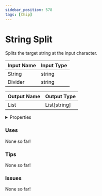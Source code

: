 ```yaml
---
sidebar_position: 578
tags: [Chip]
---
```


# String Split

Splits the target string at the input character.




<EsbSvg />

| Input Name | Input Type |
|-----------|-----------|
| String | string |
| Divider | string |

| Output Name | Output Type |
|-----------|-----------|
| List | List[string] |


<details>
  <summary>Properties</summary>
  <div>
    <div>
    <table>
      <thead>
        <tr>
          <th>Is beta required?</th>
          <th>❌</th>
        </tr>
        <tr>
          <th>Is this chip a trolling risk?</th>
          <th>❌</th>
        </tr>
        <tr>
          <th>Chip UUID</th>
          <th>ad169649-1050-48c5-a540-f03a2059bcdb</th>
        </tr>
      </thead>
    </table>
    </div>
  </div>
</details>

### Uses

None so far!

### Tips

None so far!

### Issues

None so far!